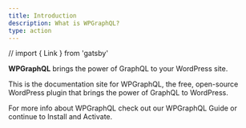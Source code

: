 ```yaml
---
title: Introduction
description: What is WPGraphQL?
type: action
---
```


// import { Link } from 'gatsby'

**WPGraphQL** brings the power of GraphQL to your WordPress site.

This is the documentation site for WPGraphQL, the free,
open-source WordPress plugin that brings the power of GraphQL to
WordPress.

For more info about WPGraphQL check out our <Link to="/guides/about-wpgraphql/">WPGraphQL Guide</Link> or continue to <Link to="/getting-started/install-and-activate/">Install and Activate</Link>.
